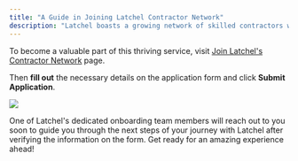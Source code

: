 ```yaml
---
title: "A Guide in Joining Latchel Contractor Network"
description: "Latchel boasts a growing network of skilled contractors who address property maintenance issues."
---
```


To become a valuable part of this thriving service, visit [Join Latchel's Contractor Network](https://latchel.com/vendor-sign-up/) page.

Then **fill out** the necessary details on the application form and click **Submit Application**.

<Frame>
  <img src="/images/rtaImage-145.jpg" />
</Frame>

One of Latchel's dedicated onboarding team members will reach out to you soon to guide you through the next steps of your journey with Latchel after verifying the information on the form. Get ready for an amazing experience ahead!